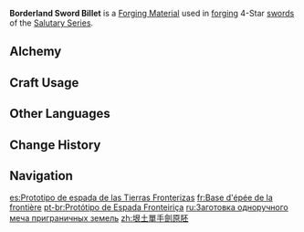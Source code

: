 {{Item Infobox
|id           = 101116
|title        = Bor&shy;der&shy;land Sword Bil&shy;let
|image        = Item Borderland Sword Billet.png
|type         = Materials
|group        = Borderland Billets
|group2       = Billets
|group3       = Forging Materials
|invCategory  = Materials
|quality      = 4
|description  = Weapon forging material. Can be used to forge 4-star swords.<br>In terms of the "state" of the many weapons that can be crafted from billets, while their potential has long been contained within the original materials, the exact forms these weapons will ultimately take remain unknown to this day...
|source1      = [[Natlan]] [[Trounce Domain]] Challenge Reward
|source2      = [[Converting]] other billet types
|source3      = [[Borderland Billet Trove]]
|source4      = Reward from Level 3 [[Tona's Flame's Restitution]]
}}
'''Borderland Sword Billet''' is a [[Forging Material]] used in [[forging]] 4-Star [[swords]] of the [[Salutary Series]].

==Alchemy==
{{Recipe
|type = Converting
|Northlander Sword Billet = 1
|Dream Solvent = 2
|sort = Northlander Sword Billet;Dream Solvent
}}
{{Recipe
|type = Converting
|Midlander Sword Billet = 1
|Dream Solvent = 2
|sort = Midlander Sword Billet;Dream Solvent
}}

==Craft Usage==
{{Craft Usage}}

==Other Languages==
{{Other Languages
|en       = Borderland Sword Billet
|zhs      = 垠土单手剑原胚
|zhs_rm   = 
|zht      = 垠土單手劍原胚
|zht_rm   = 
|zh_tl    = 
|ja       = 境土片手剣の原型
|ja_rm    = Kyoudo Katate-ken no Genkei
|ja_tl    = 
|ko       = 가장자리 땅의 한손검 원형
|ko_tl    = 
|es       = Prototipo de espada de las Tierras Fronterizas
|es_tl    = Borderlands Sword Prototype
|fr       = Base d'épée de la frontière
|fr_tl    = Sword Base from the Border
|ru       = Заготовка одноручного меча приграничных земель
|ru_tl    = 
|th       = Borderland Sword Billet
|vi       = Phôi Kiếm Đơn Biên Giới
|vi_tl    = 
|de       = Unbearbeiteter Einhänder des Grenzlands
|de_tl    = Unprocessed One-Handed Sword of the Borderland
|id       = Borderland Sword Billet
|pt       = Protótipo de Espada Fronteiriça
|pt_tl    = 
|tr       = Uç Diyar Kılıç Prototipi
|tr_tl    = 
|it       = Billetta della Spada delle terre di confine
|it_tl    = 
}}

==Change History==
{{Change History|5.0}}

==Navigation==
{{Material Navbox|type=Crafting Materials}}

[[es:Prototipo de espada de las Tierras Fronterizas]]
[[fr:Base d'épée de la frontière]]
[[pt-br:Protótipo de Espada Fronteiriça]]
[[ru:Заготовка одноручного меча приграничных земель]]
[[zh:垠土單手劍原胚]]